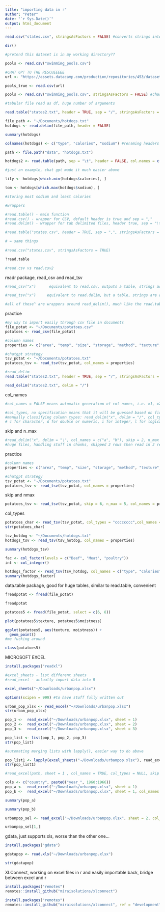 ```yaml
---
title: "importing data in r"
author: "Peter"
date: "`r Sys.Date()`"
output: html_document
---
```


```r
read.csv("states.csv", stringsAsFactors = FALSE) #converts strings into factors if true
```


```r
dir()
```

```r
#pretend this dataset is in my working directory??

pools <- read.csv("swimming_pools.csv")


```

```r
#CHAT GPT TO THE RESCUEEEEE
url <- "https://assets.datacamp.com/production/repositories/453/datasets/0badb39b50c7daf000698efbca476716db7c1a6f/swimming_pools.csv"

pools_true <- read.csv(url)


```

```r
pools <- read.csv("swimming_pools.csv", stringsAsFactors = FALSE) #character vectors instead of factors
```

```r
#tabular file read as df, huge number of arguments

read.table("states2.txt", header = TRUE, sep = "/", stringsAsFactors = FALSE) #path for file, header true means first row of text is the variable names and false by default, sep is how everything is separated (could be / or , or anything)
```

```r
file_path <- "~/Documents/hotdogs.txt"
hotdogs <- read.delim(file_path, header = FALSE)
```

```r
summary(hotdogs)
```

```r
colnames(hotdogs) <- c("type", "calories", "sodium") #renaming headers
```

```r
path <- file.path("data", "hotdogs.txt")

hotdogs2 <- read.table(path, sep = "\t", header = FALSE, col.names = c("type", "calories", "sodium"))

#just an example, chat gpt made it much easier above
```

```r
lily <- hotdogs[which.min(hotdogs$calories), ]

tom <- hotdogs[which.max(hotdogs$sodium), ]

#storing most sodium and least calories
```

```r
#wrappers

#read.table() - main function 
#read.csv() - wrapper for CSV, default header is true and sep = ","
#read.delim() - wrapper for tab delimited files, header true, sep = "\t"
```

```r
#read.table("states.csv", header = TRUE, sep = ",", stringsAsFactors = TRUE)

# = same things
  
#read.csv("states.csv", stringsAsFactors = TRUE)
```

```r
?read.table
```

```r
#read.csv vs read.csv2
```


readr package, read_csv and read_tsv
```r
#read_csv("x")      equivalent to read.csv, outputs a table, strings as factors argument isnt required
```

```r
#read_tsv("x")     equivalent to read.delim, but a table, strings are always factors
```

```r
#all of these^ are wrappers around read_delim(), much like the read.table() with .csv and .delim
```

practice
```r
#my way to import easily through csv file in documents
file_potat <- "~/Documents/potatoes.csv"
potatoes <- read_csv(file_potat)
```

```r
#column names
properties <- c("area", "temp", "size", "storage", "method", "texture", "flavor", "moistness")
```

```r
#chatgpt strategy
tsv_potat <- "~/Documents/potatoes.txt"
potatoes_tsv <- read_tsv(tsv_potat, col_names = properties) 
```

```r
#read_delim
read.table("states2.txt", header = TRUE, sep = "/", stringsAsFactors = TRUE)

read_delim("states2.txt", delim = "/")
```

col_names
```r
#col_names = FALSE means automatic generation of col names, i.e. x1, x2, x3

#col_types, no specification means that it will be guessed based on first 30 rows, class of each column, chr (character), dbl (double), int (integer)
#manually classifying column types: read_delim("x", delim = "/", col_types = "ccdd") 
# c for character, d for double or numeric, i for integer, l for logical, _ to skip
```


skip and n_max
```r
#read_delim("x", delim = "\", col_names = c("a", "b"), skip = 2, n_max = 3)
#huge files, handling stuff in chunks, skipped 2 rows then read in 3 records
```

practice
```r
#column names
properties <- c("area", "temp", "size", "storage", "method", "texture", "flavor", "moistness")
```

```r
#chatgpt strategy
tsv_potat <- "~/Documents/potatoes.txt"
potatoes_tsv <- read_tsv(tsv_potat, col_names = properties) 
```

skip and nmax
```r
potatoes_tsv <- read_tsv(tsv_potat, skip = 6, n_max = 5, col_names = properties) #skips observations 1-6, records 7,8,9,10,11
```

col_types
```r
potatoes_char <- read_tsv(tsv_potat, col_types = "cccccccc",col_names = properties)
str(potatoes_char)
```

```r
tsv_hotdog <- "~/Documents/hotdogs.txt"
hotdogs_tsv <- read_tsv(tsv_hotdog, col_names = properties) 
```

```r
summary(hotdogs_tsv)
```

```r
fac <- col_factor(levels = c("Beef", "Meat", "poultry"))
int <- col_integer()
```

```r
hotdogs_factor <- read_tsv(tsv_hotdog, col_names = c("type", "calories", "sodium"), col_types = NULL)
summary(hotdogs_factor)
```


data.table package, good for huge tables, similar to read.table, convenient
```r
freadpotat <- fread(file_potat)
```

```r
freadpotat 
```

```r
potatoes5 <- fread(file_potat, select = c(6, 8))
```

```r
plot(potatoes5$texture, potatoes5$moistness)
```

```r
ggplot(potatoes5, aes(texture, moistness)) +
  geom_point()
#me fucking around 
```

```r
class(potatoes5)
```


MICROSOFT EXCEL
```r
install.packages("readxl")
```

```r
#excel_sheets - list different sheets
#read_excel - actually import data into R
```

```r
excel_sheets("~/Downloads/urbanpop.xlsx")
```

```r
options(scipen = 999) #to have stuff fully written out
```


```r
urban_pop_xlsx <- read_excel("~/Downloads/urbanpop.xlsx")
str(urban_pop_xlsx)
```

```r
pop_1 <-  read_excel("~/Downloads/urbanpop.xlsx", sheet = 1)
pop_2 <-  read_excel("~/Downloads/urbanpop.xlsx", sheet = 2)
pop_3 <-  read_excel("~/Downloads/urbanpop.xlsx", sheet = 3)
```

```r
pop_list <- list(pop_1, pop_2, pop_3)
str(pop_list)
```

```r
#automating merging lists with lapply(), easier way to do above
```

```r
pop_list1 <- lapply(excel_sheets("~/Downloads/urbanpop.xlsx"), read_excel, path = "~/Downloads/urbanpop.xlsx")
str(pop_list1)
```

```r
#read_excel(path, sheet = 1 , col_names = TRUE, col_types = NULL, skip = 0) - skip gets rid of columns
```

```r
cols <- c("country", paste0("year_", 1960:1966))
pop_a <-  read_excel("~/Downloads/urbanpop.xlsx", sheet = 1)
pop_b <-  read_excel("~/Downloads/urbanpop.xlsx", sheet = 1, col_names = cols)
```

```r
summary(pop_a)
```

```r
summary(pop_b)
```

```r
urbanpop_sel <- read_excel("~/Downloads/urbanpop.xlsx", sheet = 2, col_names = FALSE, skip = 21)
```

```r
urbanpop_sel[1,]
```


gdata, just supports xls, worse than the other one...
```r
install.packages("gdata")
```

```r
gdatapop <- read.xls("~/Downloads/urbanpop.xlsx")

str(gdatapop)
```



XLConnect, working on excel files in r and easily importable back, bridge between excel and r
```r
install.packages("remotes")
remotes::install_github("miraisolutions/xlconnect")
```

```r
install.packages("remotes")
remotes::install_github("miraisolutions/xlconnect", ref = "development")
```




























































































